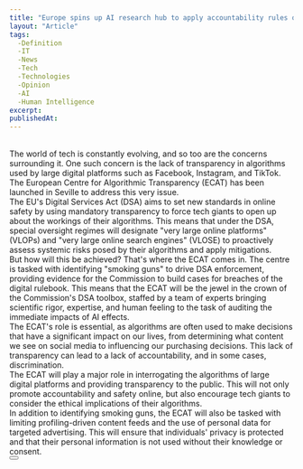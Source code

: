 ```yaml
---
title: "Europe spins up AI research hub to apply accountability rules on Big Tech"
layout: "Article"
tags: 
  -Definition
  -IT
  -News
  -Tech
  -Technologies
  -Opinion
  -AI
  -Human Intelligence
excerpt:
publishedAt:
---
```

<br />
The world of tech is constantly evolving, and so too are the concerns surrounding it. One such concern is the lack of transparency in algorithms used by large digital platforms such as Facebook, Instagram, and TikTok. The European Centre for Algorithmic Transparency (ECAT) has been launched in Seville to address this very issue.
<br />
The EU's Digital Services Act (DSA) aims to set new standards in online safety by using mandatory transparency to force tech giants to open up about the workings of their algorithms. This means that under the DSA, special oversight regimes will designate "very large online platforms" (VLOPs) and "very large online search engines" (VLOSE) to proactively assess systemic risks posed by their algorithms and apply mitigations.
<br />
But how will this be achieved? That's where the ECAT comes in. The centre is tasked with identifying "smoking guns" to drive DSA enforcement, providing evidence for the Commission to build cases for breaches of the digital rulebook. This means that the ECAT will be the jewel in the crown of the Commission's DSA toolbox, staffed by a team of experts bringing scientific rigor, expertise, and human feeling to the task of auditing the immediate impacts of AI effects.
<br />
The ECAT's role is essential, as algorithms are often used to make decisions that have a significant impact on our lives, from determining what content we see on social media to influencing our purchasing decisions. This lack of transparency can lead to a lack of accountability, and in some cases, discrimination.
<br />
The ECAT will play a major role in interrogating the algorithms of large digital platforms and providing transparency to the public. This will not only promote accountability and safety online, but also encourage tech giants to consider the ethical implications of their algorithms.
<br />
In addition to identifying smoking guns, the ECAT will also be tasked with limiting profiling-driven content feeds and the use of personal data for targeted advertising. This will ensure that individuals' privacy is protected and that their personal information is not used without their knowledge or consent.
<br />
<Button
  address="https://techcrunch.com/2023/04/18/ecat/"
  text="Source"
/>
